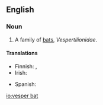 {{wikipedia}}
==English==

===Noun===
{{en-noun}}

# A family of [[bat|bats]], ''Vespertilionidae''.

====Translations====
{{trans-top|family of bats}}
* Finnish: {{t-|fi|siipat|p}}, {{t|fi|aitolepakot|p}}
* Irish: {{t|ga|ialtóg choiteann|f}}
{{trans-mid}}
* Spanish: {{t|es|vespertiliónido|m}}
{{trans-bottom}}

[[io:vesper bat]]